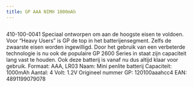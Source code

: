 ```yaml
---
title: GP AAA NIMH 1000mAh
---
```



<Image src={imageProduct} width={imageProduct.width} alt="" />


410-100-0041
Speciaal ontworpen om aan de hoogste eisen te voldoen. Voor &#8220;Heavy Users&#8221; is GP de top in het batterijensegment. Zelfs de zwaarste eisen worden ingewilligd. Door het gebruik van een verbeterde technologie is nu ook de populaire GP 2600 Series in staat zijn capaciteit lang vast te houden. Ook deze batterij is vanaf nu dus altijd klaar voor gebruik.
Formaat: AAA, LR03
Naam: Mini penlite batterij
Capaciteit: 1000mAh
Aantal: 4
Volt: 1.2V
Origineel nummer GP: 120100aaahcc4
EAN: 4891199079078

